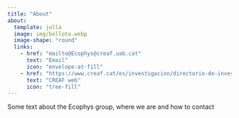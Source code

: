 ```yaml
---
title: "About"
about:
  template: jolla
  image: img/bellota.webp
  image-shape: "round"
  links:
    - href: "mailto@Ecophys@creaf.uab.cat"
      text: "Email"
      icon: "envelope-at-fill"
    - href: "https://www.creaf.cat/es/investigacion/directorio-de-investigacionfisiologia-ecosistemica-y-cambio-global"
      text: "CREAF web"
      icon: "tree-fill"
---
```


Some text about the Ecophys group, where we are and how to contact
